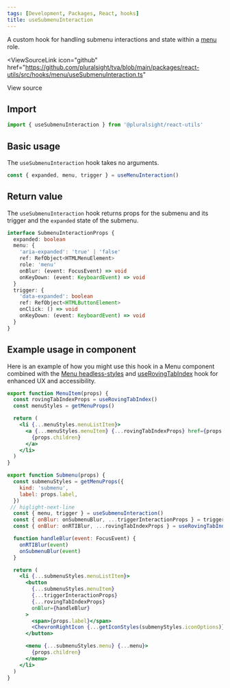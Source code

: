 ```yaml
---
tags: [Development, Packages, React, hooks]
title: useSubmenuInteraction
---
```



A custom hook for handling submenu interactions and state within a [menu](https://developer.mozilla.org/en-US/docs/Web/Accessibility/ARIA/Roles/menu_role) role.

<ViewSourceLink
  icon="github"
  href="https://github.com/pluralsight/tva/blob/main/packages/react-utils/src/hooks/menu/useSubmenuInteraction.ts"
>
  View source
</ViewSourceLink>

## Import

```javascript
import { useSubmenuInteraction } from '@pluralsight/react-utils'
```

## Basic usage

The `useSubmenuInteraction` hook takes no arguments.

```jsx
const { expanded, menu, trigger } = useMenuInteraction()
```

## Return value

The `useSubmenuInteraction` hook returns props for the submenu and its trigger and the `expanded` state of the submenu.

```typescript
interface SubmenuInteractionProps {
  expanded: boolean
  menu: {
    'aria-expanded': 'true' | 'false'
    ref: RefObject<HTMLMenuElement>
    role: 'menu'
    onBlur: (event: FocusEvent) => void
    onKeyDown: (event: KeyboardEvent) => void
  }
  trigger: {
    'data-expanded': boolean
    ref: RefObject<HTMLButtonElement>
    onClick: () => void
    onKeyDown: (event: KeyboardEvent) => void
  }
}
```

## Example usage in component

Here is an example of how you might use this hook in a Menu component combined with the [Menu headless-styles](../headless-styles/Menu.mdx) and [useRovingTabIndex](./use-roving-tabindex.mdx) hook for enhanced UX and accessibility.

```jsx
export function MenuItem(props) {
  const rovingTabIndexProps = useRovingTabIndex()
  const menuStyles = getMenuProps()

  return (
    <li {...menuStyles.menuListItem}>
      <a {...menuStyles.menuItem} {...rovingTabIndexProps} href={props.href}>
        {props.children}
      </a>
    </li>
  )
}

export function Submenu(props) {
  const submenuStyles = getMenuProps({
    kind: 'submenu',
    label: props.label,
  })
 // higlight-next-line
  const { menu, trigger } = useSubmenuInteraction()
  const { onBlur: onSubmenuBlur, ...triggerInteractionProps } = trigger
  const { onBlur: onRTIBlur, ...rovingTabIndexProps } = useRovingTabIndex()

  function handleBlur(event: FocusEvent) {
    onRTIBlur(event)
    onSubmenuBlur(event)
  }

  return (
    <li {...submenuStyles.menuListItem}>
      <button
        {...submenuStyles.menuItem}
        {...triggerInteractionProps}
        {...rovingTabIndexProps}
        onBlur={handleBlur}
      >
        <span>{props.label}</span>
        <ChevronRightIcon {...getIconStyles(submenyStyles.iconOptions)} />
      </button>

      <menu {...submenuStyles.menu} {...menu}>
        {props.children}
      </menu>
    </li>
  )
}
```
